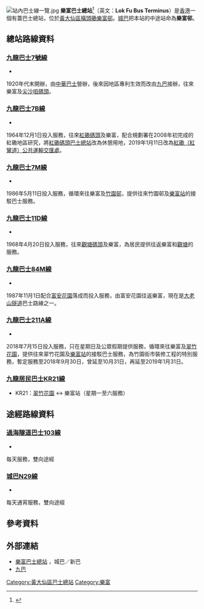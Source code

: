 {{Infobox HK Bus terminus
|image=HK WTS 樂富巴士總站 Lok Fu Bus Terminus interior May-2013.JPG
|name=樂富巴士總站
|engname=Lok Fu Bus Terminus
|district=[[黃大仙區|黃大仙區]]
|area=[[九巴|九巴]]<br>-[[樂富|樂富]]<br>[[城巴|城巴]]<br>-樂富／[[橫頭磡|橫頭磡]]
|street=[[橫頭磡南道|橫頭磡南道]]、[[橫頭磡東道|橫頭磡東道]]、[[橫頭磡中道|橫頭磡中道]]
|coordinates={{Coord|22|20|20.6|N|114|11|15.8|E|display=inline,title}}
|opendate=舊總站：1973年前<br>現有總站：1984年
|terminate=九巴<br>[[九龍巴士7號線|7]]、[[九龍巴士7B線|7B]]、[[九龍巴士7M線|7M]]、[[九龍巴士11D線|11D]]、[[九龍巴士84M線|84M]]、[[九龍巴士211A線|211A]]
|via=城巴<br>[[城巴N29線|N29]]<br>過海隧道巴士<br>[[過海隧道巴士103線|103]]
|feeder=[[港鐵|港鐵]][[觀塘綫|觀塘綫]][[樂富站|樂富站]]
|nearbystreets=[[聯合道|聯合道]]、[[富美街|富美街]]、[[鳳舞街|鳳舞街]]、[[東頭村道|東頭村道]]、[[龍翔道|龍翔道]]、[[竹園道|竹園道]]、[[廣播道|廣播道]]、[[杏林街|杏林街]]、[[窩打老道|窩打老道]]、[[金城道|金城道]]、[[富強街|富強街]]等
|nearbysights=[[樂富邨|樂富邨]]、[[橫頭磡邨|橫頭磡邨]]、[[樂富廣場|樂富廣場]]等
|notes=
|bgcolor=red
|fontcolor=white
|alternative=
}}
[[File:站內巴士線一覽.jpg|thumb]]
'''樂富巴士總站'''<ref>{{Cite web |url=http://www.tco.gov.hk/tc_chi/legislation/files/PTI32.pdf |title=樂富巴士總站－吸煙（公眾衞生）條例（第371章）指定禁止吸煙區 |access-date=2011-01-31 |archive-url=https://web.archive.org/web/20150605004553/http://www.tco.gov.hk/tc_chi/legislation/files/PTI32.pdf |archive-date=2015-06-05 |dead-url=yes }}</ref>（英文：'''Lok Fu Bus Terminus'''）是[[香港|香港]]一個有蓋巴士總站，位於[[黃大仙區|黃大仙區]][[橫頭磡|橫頭磡]][[樂富邨|樂富邨]]。[[城巴|城巴]]把本站的中途站命為'''樂富邨'''。

==總站路線資料==
===[[九龍巴士7號線|九龍巴士7號線]]===
*{{HK Bus Route KLNT|7|inline}}
1920年代末開辦，由[[中華巴士|中華巴士]]營辦，後來因地區專利生效而改由[[九巴|九巴]]接辦，往來樂富及[[尖沙咀天星碼頭|尖沙咀碼頭]]。 

===[[九龍巴士7B線|九龍巴士7B線]]===
*{{HK Bus Route KLNT|7B|inline}}
1964年12月1日投入服務，往來[[紅磡碼頭|紅磡碼頭]]及樂富，配合規劃署在2008年初完成的紅磡地區研究，將[[紅磡碼頭巴士總站|紅磡碼頭巴士總站]]改為休憩用地，2019年1月11日改為[[紅磡（紅鸞道）公共運輸交匯處|紅磡（紅鸞道）公共運輸交匯處]]。

===[[九龍巴士7M線|九龍巴士7M線]]===
*{{HK Bus Route KLNT|7M|inline}}
1986年5月11日投入服務，循環來往樂富及[[竹園邨|竹園邨]]，提供往來竹園邨及[[樂富站|樂富站]]的接駁巴士服務。

===[[九龍巴士11D線|九龍巴士11D線]]===
*{{HK Bus Route KLNT|11D|inline}}
1968年4月20日投入服務，往來[[觀塘碼頭|觀塘碼頭]]及樂富，為居民提供往返樂富和[[觀塘|觀塘]]的服務。 

===[[九龍巴士84M線|九龍巴士84M線]]===
*{{HK Bus Route KLNT|84M|inline}}
1987年11月1日配合[[富安花園|富安花園]]落成而投入服務，由富安花園往返樂富，現在是[[大老山隧道|大老山隧道]]巴士路線之一。

===[[九龍巴士211線|九龍巴士211A線]]===
*{{HK Bus Route KLNT|211A|inline}}
2018年7月15日投入服務，只在星期日及公眾假期提供服務，循環來往樂富及[[翠竹花園|翠竹花園]]，提供往來翠竹花園及[[樂富站|樂富站]]的接駁巴士服務，為竹園街市裝修工程的特別服務，暫定服務至2018年9月30日，曾延至10月31日，再延至2019年1月31日。

===[[九龍居民巴士KR21線|九龍居民巴士KR21線]]===
*KR21：[[翠竹花園|翠竹花園]] ↔ 樂富站（星期一至六服務）

==途經路線資料==
===[[過海隧道巴士103線|過海隧道巴士103線]]===
*{{HK Bus Route Cross Harbour|103|inline}}
每天服務，雙向途經

===[[城巴N29線|城巴N29線]]===
*{{HK Bus Route Lantau|N29|inline}}
每天通宵服務，雙向途經

==參考資料==
{{reflist}}

==外部連結==
{{commonscat|Lok Fu Bus Terminus}}
*[http://www.nwstbus.com.hk/routes/routesearch.aspx?searchtype=3&intLangID=2&inpchg=0&desdistrict=WTS&desarea=000057&destype=3&desid=001615 樂富巴士總站] {{Wayback|url=http://www.nwstbus.com.hk/routes/routesearch.aspx?searchtype=3&intLangID=2&inpchg=0&desdistrict=WTS&desarea=000057&destype=3&desid=001615 |date=20160304105535 }}，城巴／新巴
*[http://www.kmb.hk 九巴] {{Wayback|url=http://www.kmb.hk/ |date=20121206050156 }}

{{香港黃大仙區巴士總站列表}}

[[Category:黃大仙區巴士總站|Category:黃大仙區巴士總站]]
[[Category:樂富|Category:樂富]]